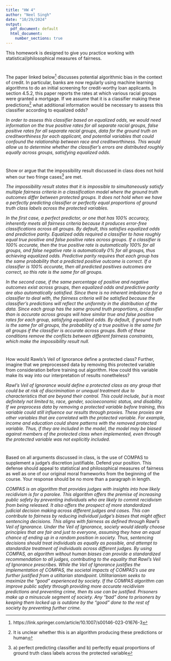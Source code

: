 ```yaml
---
title: "HW 4"
author: "Neel Singh"
date: "10/29/2024"
output:
  pdf_document: default
  html_document:
    number_sections: true
---
```


This homework is designed to give you practice working with statistical/philosophical measures of fairness. 

#
The paper linked below^[https://link.springer.com/article/10.1007/s00146-023-01676-3] discusses potential algorithmic bias in the context of credit.  In particular, banks are now regularly using machine learning algorithms to do an initial screening for credit-worthy loan applicants.  In section 4.5.2, this paper reports the rates at which various racial groups were granted a mortgage.  If we assume that it is a classifier making these predictions^[It is unclear whether this is an algorithm producing these predictions or human] what additional information would be necessary to assess this classifier according to equalized odds?

*In order to assess this classifier based on equalized odds, we would need information on the true positive rates for all separate racial groups, false positive rates for all separate racial groups, data for the ground truth on creditworthiness for each applicant, and potential variables that could confound the relationship between race and creditworthiness. This would allow us to determine whether the classifier's errors are distributed roughly equally across groups, satisfying equalized odds.*  

#
Show or argue that the impossibility result discussed in class does not hold when our two fringe cases^[a) perfect predicting classifier and b) perfectly equal proportions of ground truth class labels across the protected variable] are met.  

*The impossibility result states that it is impossible to simultaneously satisfy multiple fairness criteria in a classification model where the ground truth outcomes differ between protected groups. It does not hold when we have a perfectly predicting classifier or perfectly equal proportions of ground truth class labels across the protected variables. *

*In the first case, a perfect predictor, or one that has 100% accuracy, inherently meets all fairness criteria because it produces error-free classifications across all groups. By default, this satisfies equalized odds and predictive parity. Equalized odds required a classifier to have roughly equal true positive and false positive rates across groups. If a classifier is 100% accurate, then the true positive rate is automatically 100% for all groups, and false negative rate is automatically 0% for all groups, thus achieving equalized odds. Predictive parity requires that each group has the same probability that a predicted positive outcome is correct. If a classifier is 100% accurate, then all predicted positives outcomes are correct, so this rate is the same for all groups. *

*In the second case, if the same percentage of positive and negative outcomes exist across groups, then equalized odds and predictive parity are also automatically satisfied. Since there is no inherent imbalance for a classifier to deal with, the fairness criteria will be satisfied because the classifier's predictions will reflect the uniformity in the distribution of the data. Since each group has the same ground truth proportions, a classifier than is accurate across groups will have similar true and false positive rates for each group, satisfying equalized odds. By default, if ground truth is the same for all groups, the probability of a true positive is the same for all groups if the classifier is accurate across groups. Both of these conditions remove the conflicts between different fairness constraints, which make the impossibility result null.*

#

How would Rawls's Veil of Ignorance define a protected class?  Further, imagine that we preprocessed data by removing this protected variable from consideration before training out algorithm.  How could this variable make its way into our interpretation of results nonetheless?

*Rawl's Veil of Ignorance would define a protected class as any group that could be at risk of discrimination or unequal treatment due to characteristics that are beyond their control. This could include, but is most definitely not limited to, race, gender, socioeconomic status, and disability. If we preprocess data by removing a protected variable before training, this variable could still influence our results through proxies. These proxies are other variables that are correlated with the protected variable. For example, income and education could share patterns with the removed protected variable. Thus, if they are included in the model, the model may be biased against members of the protected class when implemented, even through the protected variable was not explicitly included.*

#

Based on all arguments discussed in class, is the use of COMPAS to supplement a judge's discretion justifiable.  Defend your position.  This defense should appeal to statistical and philosophical measures of fairness as well as one of our original moral frameworks from the beginning of the course.  Your response should be no more than a paragraph in length. 

*COMPAS is an algorithm that provides judges with insights into how likely recidivism is for a parolee. This algorithm offers the premise of increasing public safety by preventing individuals who are likely to commit recidivism from being released. It also offers the prospect of more standardized judicial decision making across different judges and cases. This can contribute to fairness by reducing individual judge's biases that might affect sentencing decisions. This aligns with fairness as defined through Rawl's Veil of Ignorance. Under the Veil of Ignorance, society would ideally choose principles that are fair and just to everyone, assuming they have an equal chance of ending up in a random position in society. Thus, sentencing decisions should treat individuals as equally as possible, and attempt to standardize treatment of individuals across different judges. By using COMPAS, an algorithm without human biases can provide a standardized recommendation to all judges, contributing to the equality that Rawl's Veil of Ignorance prescribes. While the Veil of Ignorance justifies the implementation of COMPAS, the societal impacts of COMPAS's use are further justified from a utiltarian standpoint. Utilitarianism seeks to maximize the "good" experienced by society. If the COMPAS algorithm can improve public safety through providing more accurate recidivism predictions and preventing crime, then its use can be justified. Prisoners make up a minuscule segment of society. Any "bad" done to prisoners by keeping them locked up is outdone by the "good" done to the rest of society by preventing further crime.  *

